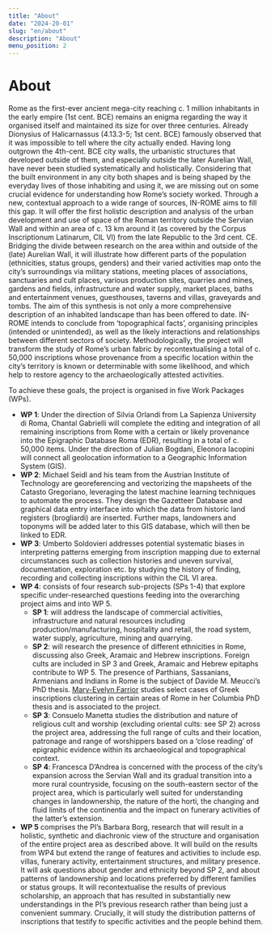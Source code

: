 ```yaml
---
title: "About"
date: "2024-20-01"
slug: "en/about"
description: "About"
menu_position: 2
---
```



# About

Rome as the first-ever ancient mega-city reaching c. 1 million inhabitants in the early empire (1st cent. BCE) remains an enigma regarding the way it organised itself and maintained its size for over three centuries. Already Dionysius of Halicarnassus (4.13.3-5; 1st cent. BCE) famously observed that it was impossible to tell where the city actually ended. Having long outgrown the 4th-cent. BCE city walls, the urbanistic structures that developed outside of them, and especially outside the later Aurelian Wall, have never been studied systematically and holistically. Considering that the built environment in any city both shapes and is being shaped by the everyday lives of those inhabiting and using it, we are missing out on some crucial evidence for understanding how Rome’s society worked.
Through a new, contextual approach to a wide range of sources, IN-ROME aims to fill this gap. It will offer the first holistic description and analysis of the urban development and use of space of the Roman territory outside the Servian Wall and within an area of c. 13 km around it (as covered by the Corpus Inscriptionum Latinarum, CIL VI) from the late Republic to the 3rd cent. CE. Bridging the divide between research on the area within and outside of the (late) Aurelian Wall, it will illustrate how different parts of the population (ethnicities, status groups, genders) and their varied activities map onto the city’s surroundings via military stations, meeting places of associations, sanctuaries and cult places, various production sites, quarries and mines, gardens and fields, infrastructure and water supply, market places, baths and entertainment venues, guesthouses, taverns and villas, graveyards and tombs. The aim of this synthesis is not only a more comprehensive description of an inhabited landscape than has been offered to date. IN-ROME intends to conclude from ‘topographical facts’, organising principles (intended or unintended), as well as the likely interactions and relationships between different sectors of society. Methodologically, the project will transform the study of Rome’s urban fabric by recontextualising a total of c. 50,000 inscriptions whose provenance from a specific location within the city’s territory is known or determinable with some likelihood, and which help to restore agency to the archaeologically attested activities.

To achieve these goals, the project is organised in five Work Packages (WPs).

- **WP 1**: Under the direction of <Link to="../orlandi">Silvia Orlandi</Link> from La Sapienza University di Roma, <Link to="../gabrielli">Chantal Gabrielli</Link> will complete the editing and integration of all remaining inscriptions from Rome with a certain or likely provenance into the Epigraphic Database Roma (EDR), resulting in a total of c. 50,000 items. Under the direction of <Link to="../bogdani">Julian Bogdani</Link>, <Link to="../iacopini">Eleonora Iacopini</Link> will connect all geolocation information to a Geographic Information System (GIS).
- **WP 2**: <Link to="../seidl">Michael Seidl</Link> and his team from the Austrian Institute of Technology are georeferencing and vectorizing the mapsheets of the Catasto Gregoriano, leveraging the latest machine learning techniques to automate the process. They design the Gazetteer Database and graphical data entry interface into which the data from historic land registers (brogliardi) are inserted. Further maps, landowners and toponyms will be added later to this GIS database, which will then be linked to EDR.
- **WP 3**: <Link to="../soldovieri">Umberto Soldovieri</Link> addresses potential systematic biases in interpreting patterns emerging from inscription mapping due to external circumstances such as collection histories and uneven survival, documentation, exploration etc. by studying the history of finding, recording and collecting inscriptions within the CIL VI area.
- **WP 4**: consists of four research sub-projects (SPs 1-4) that explore specific under-researched questions feeding into the overarching project aims and into WP 5.
  - **SP 1**: will address the landscape of commercial activities, infrastructure and natural resources including production/manufacturing, hospitality and retail, the road system, water supply, agriculture, mining and quarrying.
  - **SP 2**: will research the presence of different ethnicities in Rome, discussing also Greek, Aramaic and Hebrew inscriptions. Foreign cults are included in SP 3 and Greek, Aramaic and Hebrew epitaphs contribute to WP 5. The presence of Parthians, Sassanians, Armenians and Indians in Rome is the subject of <Link to="../meucci">Davide M. Meucci</Link>’s PhD thesis. [Mary-Evelyn Farrior](https://classicalstudies.columbia.edu/students/mary-evelyn-farrior) studies select cases of Greek inscriptions clustering in certain areas of Rome in her Columbia PhD thesis and is associated to the project.
  - **SP 3**: <Link to="../manetta">Consuelo Manetta</Link> studies the distribution and nature of religious cult and worship (excluding oriental cults: see SP 2) across the project area, addressing the full range of cults and their location, patronage and range of worshippers based on a ‘close reading’ of epigraphic evidence within its archaeological and topographical context.
  - **SP 4**: <Link to="../dandrea">Francesca D’Andrea</Link> is concerned with the process of the city’s expansion across the Servian Wall and its gradual transition into a more rural countryside, focusing on the south-eastern sector of the project area, which is particularly well suited for understanding changes in landownership, the nature of the horti, the changing and fluid limits of the continentia and the impact on funerary activities of the latter’s extension.
- **WP 5** comprises the <Link to="../borg">PI’s Barbara Borg</Link>, research that will result in a holistic, synthetic and diachronic view of the structure and organisation of the entire project area as described above. It will build on the results from WP4 but extend the range of features and activities to include esp. villas, funerary activity, entertainment structures, and military presence. It will ask questions about gender and ethnicity beyond SP 2, and about patterns of landownership and locations preferred by different families or status groups. It will recontextualise the results of previous scholarship, an approach that has resulted in substantially new understandings in the PI’s previous research rather than being just a convenient summary. Crucially, it will study the distribution patterns of inscriptions that testify to specific activities and the people behind them.
